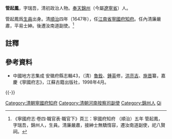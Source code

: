 '''管起鳳'''，字瑞吾，清初政治人物。[[奉天|奉天]][[錦州|錦州]]（今屬[[遼寧省|遼寧省]]）人。

管起鳳爲[[生員|生員]]出身。清[[順治|順治]]四年（1647年），任[[江南省|江南省]][[寧國府|寧國府]][[知府|知府]]。任內清廉嚴肅，平易士紳。後遷汝南道副使。<ref>《寧國府志·卷四·職官表·職官下》頁三：寧國府知府 （順治）五年 管起鳳，字瑞吾，錦州人，生員。清廉嚴肅，接紳士無驕惰容，遷汝南道副使，祀八賢祠。</ref>

==註釋==
{{reflist}}

==參考資料==
*中國地方志集成 安徽府縣志輯43，（清）[[魯銓|魯銓]]、[[鍾英|鍾英]]修，[[洪亮吉|洪亮吉]]、[[施晋|施晋]]纂，嘉慶《寧國府志》，江蘇古籍出版社，1998年4月。

{{-}}
{{start box}}
{{s-off}}
{{succession box|[[周曰宣|周曰宣]]|[[秦宗堯|秦宗堯]]|[[江南省|江南省]][[寧國府|寧國府]][[知府|知府]]（[[寧國府知府列表|列表]]）|<small>順治五年（1648年）上任</small>}}
{{end box}}
{{DEFAULTSORT:Guan管}}
[[Category:清朝寧國府知府|Category:清朝寧國府知府]]
[[Category:清朝河南按察司副使|Category:清朝河南按察司副使]]
[[Category:錦州人|Category:錦州人]]
[[Category:管姓|Qi]]